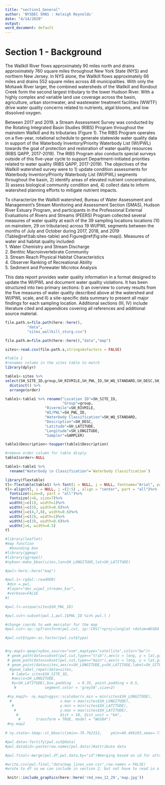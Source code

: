---
title: "section1_General"
author: 'NYSDEC SMAS : Keleigh Reynolds'
date: "4/14/2020"
output: 
word_document: default
---

# Section 1 - Background
The Wallkill River flows approximately 90 miles north and drains approximately 760 square miles throughout New York State (NYS) and northern New Jersey. In NYS alone, the Wallkill flows approximately 66 miles and drains 552 square miles across 48 municipalities. With only the Mohawk River larger, the combined watersheds of the Wallkill and Rondout Creek form the second largest tributary to the lower Hudson River. With a highly complex and variable land use coverage across the basin, agriculture, urban stormwater, and wastewater treatment facilities (WWTF) drive water quality concerns related to nutrients, algal blooms, and low dissolved oxygen. 
  
Between 2017 and 2019, a Stream Assessment Survey was conducted by the Rotating Integrated Basin Studies (RIBS) Program throughout the mainstem Wallkill and its tributaries (Figure 1). The RIBS Program operates on a five-year, rotational schedule to generate statewide water quality data in support of the Waterbody Inventory/Priority Waterbody List (WI/PWL) towards the goal of protection and restoration of water quality resources (RIBS QAPP, 2017-2019). The RIBS Program also conducts special surveys outside of this five-year cycle to support Department-initiated priorities related to water quality (RIBS QAPP, 2017-2019). The objectives of the Wallkill watershed survey were to 1) update condition assessments for Waterbody Inventory/Priority Waterbody List (WI/PWL) segments throughout the basin, 2) identify areas of elevated nutrient concentrations, 3) assess biological community condition and, 4) collect data to inform watershed planning efforts to mitigate nutrient impacts.  

To characterize the Wallkill watershed, Bureau of Water Assessment and Management’s Stream Monitoring and Assessment Section (SMAS), Hudson River Estuary Program, and participants in the Professional External Evaluations of Rivers and Streams (PEERS) Program collected several measures of water quality at each of the 39 sampling locations locations (10 on mainstem, 29 on tributaries) across 19 WI/PWL segments between the months of July and October during 2017, 2018, and 2019 (Table\@ref(tab:sites-table) and Figure\@ref(fig:site-map)). Measures of water and habitat quality included:  
1. Water Chemistry and Stream Discharge   
2. Benthic Macroinvertebrate Community  
3. Stream Reach Physical Habitat Characteristics  
4. Observer Ranking of Recreational Ability  
5. Sediment and Porewater Microtox Analysis  

This data report provides water quality information in a format designed to update the WI/PWL and document water quality violations. It has been structured into two primary sections: I) an overview to convey results from the five measures of water quality described above at the watershed and WI/PWL scale, and II) a site-specific data summary to present all major findings for each sampling location. Additional sections (III, IV) include literature cited and appendices covering all references and additional source material.


```{r include=FALSE,message=FALSE,warning=FALSE}

file.path.s=file.path(here::here(),
          "data",
          "sites_wallkill_sturg.csv")

file.path.m=file.path(here::here(),"data","map")

sites<-read.csv(file.path.s,stringsAsFactors = FALSE)


```


```{r include=FALSE,message=FALSE,warning=FALSE}
#Table 1
#renames column in the sites table to match
library(dplyr)

table1<-sites %>% 
select(SH_SITE_ID,group,SH_RIVMILE,SH_PWL_ID,SH_WQ_STANDARD,SH_DESC,SH_LATITUDE,SH_LONGITUDE,order, SAMPLER) %>% 
  distinct() %>% 
  arrange(order)

table1<-table1 %>% rename("Location ID"=SH_SITE_ID,
                          "Group"=group,
                  "Rivermile"=SH_RIVMILE,
                  "WI/PWL"=SH_PWL_ID,
                  "Waterbody Classification"=SH_WQ_STANDARD,
                  "Description"=SH_DESC,
                  "Latitude"=SH_LATITUDE,
                  "Longitude"=SH_LONGITUDE,
                  "Sampler"=SAMPLER)

table1$Description<-toupper(table1$Description)

#remove order column for table disply
table1$order<-NULL

table1<-table1 %>% 
  rename("Waterbody \n Classification"=`Waterbody Classification`)


```

<!---BLOCK_LANDSCAPE_START--->

```{r tab.id="sites-table",  echo=FALSE, message=FALSE, warning=FALSE, tab.cap="Wallkill River (WALK) sampling locations. Locations are ordered from upstream to downstream according to river mile and mainstem confluence"}
library(flextable)
tl<-flextable(table1) %>% font(i = NULL, j = NULL, fontname="Arial", part = "all") %>% theme_zebra() %>% autofit()
tl<-align(tl, i = NULL, j =(2:5) , align = "center", part = "all")%>%
  fontsize(size=8, part = "all")%>%
  fontsize(j=6, size=7)%>%
  width(j=c(1), width=1)%>%
  width(j=c(5), width=0.8)%>%
  width(j=c(4,7,8), width=0.6)%>%
  width(j=c(2), width=1)%>%
  width(j=c(3), width=0.6)%>%
  width(j=6, width=4.5)
tl
```

<!---BLOCK_LANDSCAPE_STOP--->

```{r site-map, fig.cap="Map of Wallkill River (WALK) sampling locations. Site names reference the Location ID and River Mile presented in the sites table.", echo=FALSE, message=FALSE, warning=FALSE,fig.width=7,fig.height=8}

#library(leaflet)
#map function
  #bounding box
#library(ggmap)
#library(ggrepel)
#nybox<-make_bbox(sites,lon=SH_LONGITUDE,lat=SH_LATITUDE)

#pwl<-here::here("map")

#pwl.1<-rgdal::readOGR(
 #dsn = pwl,
 #layer="dec_wipwl_streams_kar",
 #verbose=FALSE
#)

#pwl.l<-unique(sites$SH_PWL_ID)

#pwl.cut<-subset(pwl.1,pwl.1$PWL_ID %in% pwl.l )

#change coords to web mercator for the map
#pwl.cut<-sp::spTransform(pwl.cut, sp::CRS("+proj=longlat +datum=WGS84 +no_defs"))

#pwl.cut$type<-as.factor(pwl.cut$type)


#ny.map1<-qmap(nybox,source="osm",maptype="satellite",color="bw")+
 # geom_path(data=subset(pwl.cut,type=="trib"),aes(x = long, y = lat,group=group),color="steelblue1",alpha=0.5)+
 # geom_path(data=subset(pwl.cut,type=="main"),aes(x = long, y = lat,group=group),color="slateblue3",size=0.9)+
 # geom_point(data=sites,aes(x=SH_LONGITUDE,y=SH_LATITUDE,label=SH_SITE_ID,color=group,shape=SAMPLER),size=4)+ 
  #geom_label_repel(data=sites,
   # label= sites$SH_SITE_ID, 
   #aes(x=SH_LONGITUDE,
   #y=SH_LATITUDE),box.padding   = 0.35, point.padding = 0.5,
    #             segment.color = 'grey50',size=2)

 #ny.map2<- ny.map1+ggsn::scalebar(x.min = min(sites$SH_LONGITUDE),
  #                      x.max = max(sites$SH_LONGITUDE),
   #                     y.min = min(sites$SH_LATITUDE),
    #                    y.max = max(sites$SH_LATITUDE),
     #                   dist = 10, dist_unit = "km",
      #       transform = TRUE, model = "WGS84")
 #ny.map2
 
# ny.state<-tmap::st_bbox(c(xmin=-79.762152,	ymin=40.496103,xmax=-71.85621,ymax=45.01585),crs=st_crs(ny.map.2))

#pwl.data<-fortify(pwl.cut@data)
#pwl.data$id<-paste(row.names(pwl.data))#attribute data

#pwl.final<-merge(pwl.df,pwl.data,by="id")#merging based on id for attributes and shapes

#write.csv(pwl.final,"data/map_lines_use.csv",row.names = FALSE)
#wrote to df so we can include in section 2, but not have to read in a .shp file

 knitr::include_graphics(here::here('rmd_new_12_29','map.jpg'))

```

\newpage




